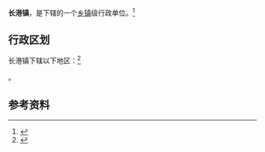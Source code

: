 {{中国乡级行政区|42/07/04/108/000}}

'''长港镇'''，是{{PRC admin/fullname|42/07/04/108/000|3}}下辖的一个[[乡镇|乡镇]]级行政单位。<ref>{{PRC admin/ref sgc|{{PRC admin/parent|42/07/04/108/000}}}}</ref>

== 行政区划 ==

长港镇下辖以下地区：<ref>{{PRC admin/ref sgc|42/07/04/108/000}}</ref>

{{PRC admin/children|42/07/04/108/000}}。

== 参考资料 ==

{{reflist}}

{{行政区划小作品}}
{{PRC admin/navcat|42/07/04/108/000}}